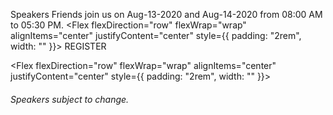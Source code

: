
<Hidden as="h1">Speakers</Hidden>
<Card>
<Text>
Friends join us on Aug-13-2020 and Aug-14-2020 from 08:00 AM to 05:30 PM.
</Text>
</Card>
<Flex flexDirection="row" flexWrap="wrap" alignItems="center" justifyContent="center" style={{ padding: "2rem", width: "" }}>
<ButtonLink
            href="https://www.eventbrite.com/e/javascript-and-friends-conference-2020-registration-109564969774"
            alignSelf="center"
            mr={40}
            target="_blank" rel="noopener noreferrer"
          >
            REGISTER
          </ButtonLink>          
</Flex>        

<Flex flexDirection="row" flexWrap="wrap" alignItems="center" justifyContent="center" style={{ padding: "2rem", width: "" }}>

<Speaker name="Alex Carroll" Image={alexcarrolImage} 
twitter="" 
linkedin="alexandertcarroll" 
 />

<Speaker name="Alejandro Mercado" Image={alexImage} 
twitter="alexmarket" 
linkedin="alexmarket" 
 /> 

 <Speaker name="Arun" Image={arunImage} 
twitter="amdsouza92" 
linkedin="arunmichaeldsouza" 
 />

  <Speaker name="Ashley Narcisse" Image={ashleyImage} 
twitter="_darkfadr" 
linkedin="anarcisse" 
 />

<Speaker name="Bekah Hawrot Weigel" Image={bekahImage} 
twitter="bekahhw" 
linkedin="bekah-hawrot-weigel" 
 />

 <Speaker name="Bob Fornal" Image={bobFornalImage} 
twitter="rfornal" 
linkedin="rfornal" 
 />

 <Speaker name="Chris Silivestru" Image={chrisImage} 
twitter="" 
linkedin="chrissilivestru" 
 />

 <Speaker name="Crux Conception" Image={cruxImage} 
twitter="CruxConception" 
linkedin="crux-conception" 
 />
 
 <Speaker name="David Neal" Image={davidNealImage} 
twitter="reverentgeek" 
linkedin="davidneal" 
 />

 <Speaker name="Deneisha Franklin" Image={deneishaImage} 
twitter="" 
linkedin="deneisha-franklin-8b9b35109" 
 />
 

  <Speaker name="Eric Bishard" Image={ericbishardImage} 
twitter="httpJunkie" 
linkedin="eric-b" 
 />

  <Speaker name="Eric Potter" Image={ericPotterImage} 
twitter="pottereric" 
linkedin="eric-potter-07955742" 
 />

 <Speaker name="Erik J. Olson" Image={ericOlsonImage} 
twitter="amerikjolson" 
linkedin="iamerikjolson" 
 />

  <Speaker name="Guy Royse" Image={guyImage} 
twitter="guyroyse" 
linkedin="groyse" 
 />

 <Speaker name="Hakan Silfvernagel" Image={hakanImage} 
twitter="agrevlis" 
linkedin="hakansilfvernagel" 
 />

 <Speaker name="Jamie Wright" Image={jamieImage} 
twitter="jwright" 
linkedin="brilliantfantastic" 
 />

 
 <Speaker name="Jeremy Meiss" Image={jeremyImage} 
twitter="IAmJerdog" 
linkedin="jeremymeiss" 
 />
 
 <Speaker name="Joel Lord" Image={joelImage} 
twitter="joel__lord" 
linkedin="joel-lord" 
 />

  <Speaker name="John SJ Anderson" Image={johnImage} 
twitter="genehack" 
linkedin="johnsjanderson" 
 />

 
  <Speaker name="Jordan Powell" Image={jordanImage} 
twitter="jordanpowell88" 
linkedin="jpdesigning" 
 />

 <Speaker name="Martine Dowden" Image={martineImage} 
twitter="Martine_Dowden" 
linkedin="martinedowden" 
 />

<Speaker name="Melanie McGee" Image={melanie_mcgeeImage} 
twitter="MelKMcGee" 
linkedin="melmcgee" 
 />

 <Speaker name="Michael Leners" Image={michaelImage} 
twitter="micLeners" 
linkedin="micleners" 
 />

<Speaker name="Michael Richardson" Image={michaelRichardImage} 
twitter="anaccidentaldev" 
linkedin="accidentaldeveloper" 
 />

 <Speaker name="Mike Hand" Image={mikehandImage} 
twitter="_secondhand" 
linkedin="mike-hand-55152917" 
 />

<Speaker name="Palmidia" Image={palmidiaImage} 
twitter="Jetzable" 
linkedin="jetzable" 
 />

<Speaker name="Rob Richardson" Image={robRichardsonImage} 
twitter="rob_rich" 
linkedin="erobrich" 
 />

<Speaker name="Robert Aboukhalil" Image={robertImage} 
twitter="RobAboukhalil" 
linkedin="robertaboukhalil" 
 />

 <Speaker name="Russell Skaggs" Image={russelImage} 
twitter="russellskaggs" 
linkedin="russellskaggs" 
 />

 <Speaker name="Ryan Cromwell" Image={ryanImage} 
twitter="cromwellryan" 
linkedin="cromwellryan" 
 />

  <Speaker name="Sarah Dutkiewicz" Image={sarahImage} 
twitter="sadukie" 
linkedin="sadukie" 
 />


  <Speaker name="Shodipo Ayomide" Image={shodipoImage} 
twitter="developerayo" 
linkedin="shodipo-ayomide" 
 />

 <Speaker name="Tamas Piros" Image={tamasImage} 
twitter="tpiros" 
linkedin="tamaspiros" 
 />

 <Speaker name="Tyler Blake" Image={tylerImage} 
twitter="TylerBlakeLOU" 
linkedin="tyler-blake-2637274b" 
 />

  <Speaker name="Vladimir Repin" Image={vladimirImage} 
twitter="" 
linkedin="" 
 />

</Flex>

###### Speakers subject to change.

